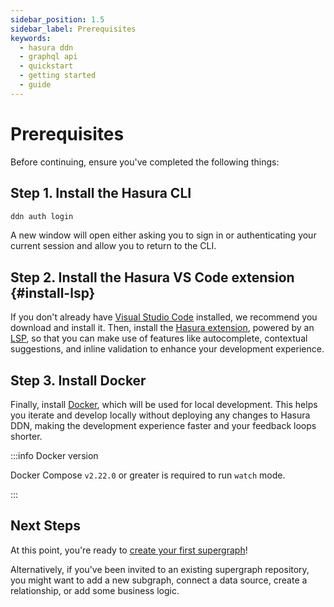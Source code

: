 ```yaml
---
sidebar_position: 1.5
sidebar_label: Prerequisites
keywords:
  - hasura ddn
  - graphql api
  - quickstart
  - getting started
  - guide
---
```



# Prerequisites

Before continuing, ensure you've completed the following things:

## Step 1. Install the Hasura CLI

<InstallTheCli />

```bash title="After installation, from any directory, run the following command to authenticate your CLI session with Hasura DDN."
ddn auth login
```

A new window will open either asking you to sign in or authenticating your current session and allow you to return to
the CLI.

## Step 2. Install the Hasura VS Code extension {#install-lsp}

If you don't already have [Visual Studio Code](https://code.visualstudio.com/download) installed, we recommend you
download and install it. Then, install the
[Hasura extension](https://marketplace.visualstudio.com/items?itemName=HasuraHQ.hasura), powered by an
[LSP](https://microsoft.github.io/language-server-protocol/), so that you can make use of features like autocomplete,
contextual suggestions, and inline validation to enhance your development experience.

## Step 3. Install Docker

Finally, install [Docker](https://docs.docker.com/engine/install/), which will be used for local development. This helps
you iterate and develop locally without deploying any changes to Hasura DDN, making the development experience faster
and your feedback loops shorter.

:::info Docker version

Docker Compose `v2.22.0` or greater is required to run `watch` mode.

:::

## Next Steps

At this point, you're ready to [create your first supergraph](/getting-started/01-init-supergraph.mdx)!

Alternatively, if you've been invited to an existing supergraph repository, you might want to add a new subgraph,
connect a data source, create a relationship, or add some business logic.
